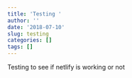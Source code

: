 ```yaml
---
title: 'Testing '
author: ''
date: '2018-07-10'
slug: testing
categories: []
tags: []
---
```

Testing to see if netlify is working or not

